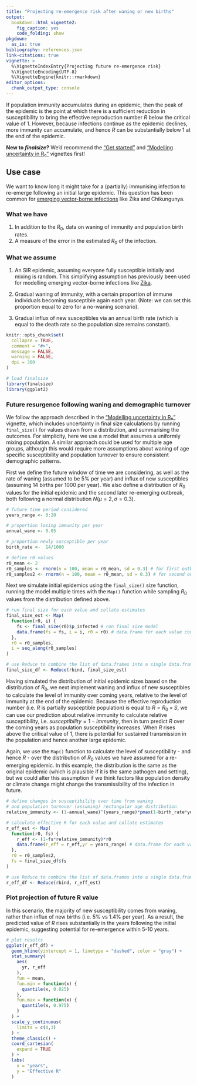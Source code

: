```yaml
---
title: "Projecting re-emergence risk after waning or new births"
output:
  bookdown::html_vignette2:
    fig_caption: yes
    code_folding: show
pkgdown:
  as_is: true
bibliography: references.json
link-citations: true
vignette: >
  %\VignetteIndexEntry{Projecting future re-emergence risk}
  %\VignetteEncoding{UTF-8}
  %\VignetteEngine{knitr::rmarkdown}
editor_options: 
  chunk_output_type: console
---
```


If population immunity accumulates during an epidemic, then the peak of the epidemic is the point at which there is a sufficient reduction in susceptibility to bring the effective reproduction number $R$ below the critical value of 1. However, because infections continue as the epidemic declines, more immunity can accumulate, and hence $R$ can be substantially below 1 at the end of the epidemic.

::: {.alert .alert-warning}
**New to _finalsize_?** We'd recommend the ["Get started"](finalsize.html) and ["Modelling uncertainty in R₀"](uncertainty_params.Rmd) vignettes first!
:::

::: {.alert .alert-primary}
## Use case {-}

We want to know long it might take for a (partially) immunising infection to re-emerge following an initial large epidemic. This question has been common for [emerging vector-borne infections](https://journals.plos.org/plosntds/article?id=10.1371/journal.pntd.0004726) like Zika and Chikungunya.
:::

::: {.alert .alert-secondary}
### What we have {-}

  1. In addition to the $R_0$, data on waning of immunity and population birth rates.
  2. A measure of the error in the estimated $R_0$ of the infection.

### What we assume {-}

  1. An SIR epidemic, assuming everyone fully susceptible initially and mixing is random. This simplifying assumption has previously been used for modelling emerging vector-borne infections like [Zika](https://www.ncbi.nlm.nih.gov/pmc/articles/PMC5860153/).
  
  2. Gradual waning of immunity, with a certain proportion of immune individuals becoming susceptible again each year. (Note: we can set this proportion equal to zero for a no-waning scenario).
  
  3. Gradual influx of new susceptibles via an annual birth rate (which is equal to the death rate so the population size remains constant).
:::

```r
knitr::opts_chunk$set(
  collapse = TRUE,
  comment = "#>",
  message = FALSE,
  warning = FALSE,
  dpi = 300
)
```

```r
# load finalsize
library(finalsize)
library(ggplot2)
```

### Future resurgence following waning and demographic turnover

We follow the approach described in the ["Modelling uncertainty in R₀"](uncertainty_params.Rmd) vignette, which includes uncertainty in final size calculations by running `final_size()` for values drawn from a distribution, and summarising the outcomes. For simplicity, here we use a model that assumes a uniformly mixing population. A similar approach could be used for multiple age groups, although this would require more assumptions about waning of age specific susceptibility and population turnover to ensure consistent demographic patterns.

First we define the future window of time we are considering, as well as the rate of waning (assumed to be 5\% per year) and influx of new susceptibles (assuming 14 births per 1000 per year). We also define a distribution of $R_0$ values for the initial epidemic and the second later re-emerging outbreak, both following a normal distribution $N(\mu = 2, \sigma = 0.3)$.

```r
# future time period considered
years_range <- 0:20

# proportion losing immunity per year
annual_wane <- 0.05 

# proportion newly susceptible per year
birth_rate <-  14/1000 

# define r0 values
r0_mean <- 2
r0_samples <- rnorm(n = 100, mean = r0_mean, sd = 0.3) # for first outbreak
r0_samples2 <- rnorm(n = 100, mean = r0_mean, sd = 0.3) # for second outbreak
```

Next we simulate initial epidemics using the `final_size()` size function, running the model multiple times with the `Map()` function while sampling $R_0$ values from the distribution defined above.

```r
# run final size for each value and collate estimates
final_size_est <- Map(
  function(r0, i) {
    fs <- final_size(r0)$p_infected # run final size model
    data.frame(fs = fs, i = i, r0 = r0) # data.frame for each value considered
  }, 
  r0 = r0_samples, 
  i = seq_along(r0_samples)
)

# use Reduce to combine the list of data.frames into a single data.frame
final_size_df <- Reduce(rbind, final_size_est)
```

Having simulated the distribution of initial epidemic sizes based on the distribution of $R_0$, we next implement waning and influx of new susceptibles to calculate the level of immunity over coming years, relative to the level of immunity at the end of the epidemic. Because the effective reproduction number (i.e. $R$ is partially susceptible population) is equal to $R = R_0 \times S$, we can use our prediction about relative immunity to calculate relative susceptibility, i.e. $susceptibility = 1-immunity$, then in turn predict $R$ over the coming years as population susceptibility increases. When $R$ rises above the critical value of 1, there is potential for sustained transmission in the population and hence another large epidemic.

Again, we use the `Map()` function to calculate the level of susceptibility - and hence $R$ - over the distribution of $R_0$ values we have assumed for a re-emerging epidemic. In this example, the distribution is the same as the original epidemic (which is plausible if it is the same pathogen and setting), but we could alter this assumption if we think factors like population density or climate change might change the transmissibility of the infection in future.

```r
# define changes in susceptibility over time from waning 
# and population turnover (assuming) rectangular age distribution
relative_immunity <- (1-annual_wane)^(years_range)*pmax(1-birth_rate*years_range,0)

# calculate effective R for each value and collate estimates
r_eff_est <- Map(
  function(r0, fs) {
    r_eff <- (1-fs*relative_immunity)*r0
    data.frame(r_eff = r_eff,yr = years_range) # data.frame for each value considered
  }, 
  r0 = r0_samples2, 
  fs = final_size_df$fs
)

# use Reduce to combine the list of data.frames into a single data.frame
r_eff_df <- Reduce(rbind, r_eff_est)
```

### Plot projection of future R value

In this scenario, the majority of new susceptibility comes from waning, rather than influx of new births (i.e. 5\% vs 1.4\% per year).  As a result, the predicted value of $R$ rises substantially in the years following the initial epidemic, suggesting potential for re-emergence within 5-10 years.

```r
# plot results
ggplot(r_eff_df) +
  geom_hline(yintercept = 1, linetype = "dashed", color = "gray") +
  stat_summary(
    aes(
      yr, r_eff
    ),
    fun = mean,
    fun.min = function(x) {
      quantile(x, 0.025)
    },
    fun.max = function(x) {
      quantile(x, 0.975)
    }
  ) +
  scale_y_continuous(
    limits = c(0,3)
  ) +
  theme_classic() +
  coord_cartesian(
    expand = TRUE
  ) +
  labs(
    x = "years",
    y = "Effective R"
  )
```
